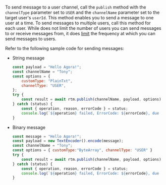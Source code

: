 <PlatformWrapper platform="web">

To send message to a user channel, call the `publish` method with the `channelType` parameter set to `USER` and the `channelName` parameter set to the target user's `userId`. This method enables you to send a message to one user at a time. To send messages to multiple users, call this method for each user. While <Vg k="SIG" /> does not limit the number of users you can send messages to or receive messages from, it does [limit](../reference/limitations#message-channel) the frequency at which you can send messages to users.

Refer to the following sample code for sending messages:

- String message

    ```js
    const payload = "Hello Agora!";
    const channelName = "Tony";
    const options = {
        customType: "PlainTxt",
        channelType: "USER",
    };
    try {
        const result = await rtm.publish(channelName, payload, options);
    } catch (status) {
        const { operation, reason, errorCode } = status;
        console.log(`${operation} failed, ErrorCode: ${errorCode}, due to: ${reason}.`);
    }
    ```

- Binary message

    ```js
    const message = "Hello Agora!";
    const payload = new TextEncoder().encode(message);
    const channelName = "Tony";
    const options = { customType:"ByteArray", channelType: "USER" }
    try {
        const result = await rtm.publish(channelName, payload, options);
    } catch (status) {
        const { operation, reason, errorCode } = status;
        console.log(`${operation} failed, ErrorCode: ${errorCode}, due to: ${reason}.`);
    }
    ```

</PlatformWrapper>

